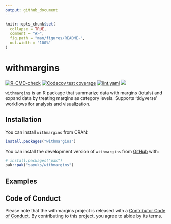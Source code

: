```yaml
---
output: github_document
---
```


<!-- README.md is generated from README.Rmd. Please edit that file -->

```r
knitr::opts_chunk$set(
  collapse = TRUE,
  comment = "#>",
  fig.path = "man/figures/README-",
  out.width = "100%"
)
```

# withmargins

<!-- badges: start -->
<!-- <a href = "https://cran.r-project.org/web/packages/withmargins/index.html" target = "_blank"><img src="https://www.r-pkg.org/badges/version/withmargins"></a> -->
[![R-CMD-check](https://github.com/sayuks/withmargins/actions/workflows/R-CMD-check.yaml/badge.svg)](https://github.com/sayuks/withmargins/actions/workflows/R-CMD-check.yaml)
[![Codecov test coverage](https://codecov.io/gh/sayuks/withmargins/graph/badge.svg)](https://app.codecov.io/gh/sayuks/withmargins)
[![lint.yaml](https://github.com/sayuks/withmargins/actions/workflows/lint.yaml/badge.svg)](https://github.com/sayuks/withmargins/actions/workflows/lint.yaml)
<a href = "https://sayuks.github.io/withmargins/" target = "_blank"><img src="https://cranlogs.r-pkg.org/badges/withmargins"></a>
<!-- badges: end -->

`withmargins` is an R package that summarize data with margins (totals) and expand data by treating margins as category levels. Supports 'tidyverse' workflows for analysis and visualization.

## Installation

You can install `withmargins` from CRAN:

``` r
install.packages("withmargins")
```
You can install the development version of `withmargins` from [GitHub](https://github.com/) with:

``` r
# install.packages("pak")
pak::pak("sayuks/withmargins")
```

## Examples

## Code of Conduct

Please note that the withmargins project is released with a [Contributor Code of Conduct](https://contributor-covenant.org/version/2/1/CODE_OF_CONDUCT.html). By contributing to this project, you agree to abide by its terms.
